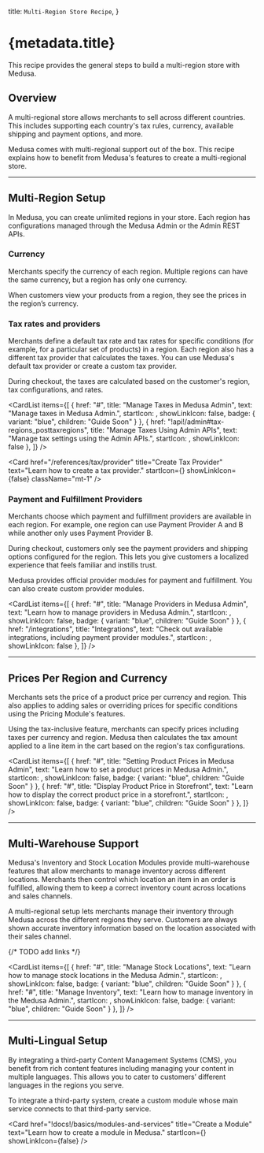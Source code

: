 
  title: `Multi-Region Store Recipe`,
}

# {metadata.title}

This recipe provides the general steps to build a multi-region store with Medusa.

## Overview

A multi-regional store allows merchants to sell across different countries. This includes supporting each country's tax rules, currency, available shipping and payment options, and more.

Medusa comes with multi-regional support out of the box. This recipe explains how to benefit from Medusa's features to create a multi-regional store.

---

## Multi-Region Setup

In Medusa, you can create unlimited regions in your store. Each region has configurations managed through the Medusa Admin or the Admin REST APIs.

### Currency

Merchants specify the currency of each region. Multiple regions can have the same currency, but a region has only one currency.

When customers view your products from a region, they see the prices in the region’s currency.

### Tax rates and providers

Merchants define a default tax rate and tax rates for specific conditions (for example, for a particular set of products) in a region. Each region also has a different tax provider that calculates the taxes. You can use Medusa's default tax provider or create a custom tax provider.

During checkout, the taxes are calculated based on the customer's region, tax configurations, and rates.

<CardList items={[
  {
    href: "#",
    title: "Manage Taxes in Medusa Admin",
    text: "Manage taxes in Medusa Admin.",
    startIcon: <UsersSolid />,
    showLinkIcon: false,
    badge: {
      variant: "blue",
      children: "Guide Soon"
    }
  },
  {
    href: "!api!/admin#tax-regions_posttaxregions",
    title: "Manage Taxes Using Admin APIs",
    text: "Manage tax settings using the Admin APIs.",
    startIcon: <AcademicCapSolid />,
    showLinkIcon: false
  },
]} />

<Card
  href="/references/tax/provider"
  title="Create Tax Provider"
  text="Learn how to create a tax provider."
  startIcon={<AcademicCapSolid />}
  showLinkIcon={false}
  className="mt-1"
/>


### Payment and Fulfillment Providers

Merchants choose which payment and fulfillment providers are available in each region. For example, one region can use Payment Provider A and B while another only uses Payment Provider B.

During checkout, customers only see the payment providers and shipping options configured for the region. This lets you give customers a localized experience that feels familiar and instills trust.

Medusa provides official provider modules for payment and fulfillment. You can also create custom provider modules.

<CardList items={[
  {
    href: "#",
    title: "Manage Providers in Medusa Admin",
    text: "Learn how to manage providers in Medusa Admin.",
    startIcon: <UsersSolid />,
    showLinkIcon: false,
    badge: {
      variant: "blue",
      children: "Guide Soon"
    }
  },
  {
    href: "/integrations",
    title: "Integrations",
    text: "Check out available integrations, including payment provider modules.",
    startIcon: <AcademicCapSolid />,
    showLinkIcon: false
  },
]} />

---

## Prices Per Region and Currency

Merchants sets the price of a product price per currency and region. This also applies to adding sales or overriding prices for specific conditions using the Pricing Module's features.

Using the tax-inclusive feature, merchants can specify prices including taxes per currency and region. Medusa then calculates the tax amount applied to a line item in the cart based on the region's tax configurations.

<CardList items={[
  {
    href: "#",
    title: "Setting Product Prices in Medusa Admin",
    text: "Learn how to set a product prices in Medusa Admin.",
    startIcon: <UsersSolid />,
    showLinkIcon: false,
    badge: {
      variant: "blue",
      children: "Guide Soon"
    }
  },
  {
    href: "#",
    title: "Display Product Price in Storefront",
    text: "Learn how to display the correct product price in a storefront.",
    startIcon: <AcademicCapSolid />,
    showLinkIcon: false,
    badge: {
      variant: "blue",
      children: "Guide Soon"
    }
  },
]} />

---

## Multi-Warehouse Support

Medusa's Inventory and Stock Location Modules provide multi-warehouse features that allow merchants to manage inventory across different locations. Merchants then control which location an item in an order is fulfilled, allowing them to keep a correct inventory count across locations and sales channels.

A multi-regional setup lets merchants manage their inventory through Medusa across the different regions they serve. Customers are always shown accurate inventory information based on the location associated with their sales channel.

{/* TODO add links */}

<CardList items={[
  {
    href: "#",
    title: "Manage Stock Locations",
    text: "Learn how to manage stock locations in the Medusa Admin.",
    startIcon: <UsersSolid />,
    showLinkIcon: false,
    badge: {
      variant: "blue",
      children: "Guide Soon"
    }
  },
  {
    href: "#",
    title: "Manage Inventory",
    text: "Learn how to manage inventory in the Medusa Admin.",
    startIcon: <UsersSolid />,
    showLinkIcon: false,
    badge: {
      variant: "blue",
      children: "Guide Soon"
    }
  },
]} />

---

## Multi-Lingual Setup

By integrating a third-party Content Management Systems (CMS), you benefit from rich content features including managing your content in multiple languages. This allows you to cater to customers’ different languages in the regions you serve.

To integrate a third-party system, create a custom module whose main service connects to that third-party service.

<Card
  href="!docs!/basics/modules-and-services"
  title="Create a Module"
  text="Learn how to create a module in Medusa."
  startIcon={<AcademicCapSolid />}
  showLinkIcon={false}
/>
